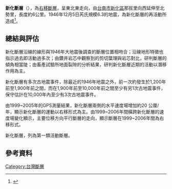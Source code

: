 '''新化斷層'''（{{lang-en|'''Hsinhua Fault'''}}），為[[右移斷層|右移斷層]]，呈東北東走向，由[[台南市|台南市]][[新化區|新化區]]那拔里向西延伸至北勢里，長度約6公里。1946年12月5日芮氏規模6.3的地震，為新化斷層的再活動所造成<ref>{{cite web|url=http://fault.moeacgs.gov.tw/MgFault/Home/pageMap?LFun=1|title=台灣活動斷層|author=經濟部|date=2016-02-09|access-date=2016-02-09|archive-url=https://web.archive.org/web/20170625151911/http://fault.moeacgs.gov.tw/MgFault/Home/pageMap?LFun=1|archive-date=2017-06-25|dead-url=yes}}</ref>。

==總結與評估==
新化斷層沿線的線形與1946年大地震後調查的斷層位置相吻合；沿線地形特徵也指示過去即活動過多次；由鑽井岩芯中觀察到的剪切葉理與岩芯對比，研判斷層的傾角相當陡；由畜產試驗所地面裂隙的分析結果，研判新化斷層近期的活動以潛移作用為主。

新化斷層有多次古地震事件，除最近的1946年地震之外，前一次約發生於1,200年前至1,900年前之間，而在1,900年前至10,000年前之間至少有另1次古地震事件，保守估計在10,000年內至少有3次古地震事件。

由1999~2005年的GPS測量結果，新化斷層兩側的水平速度場增加約20 公厘/年，顯示新化斷層的運動以右移形式為主。由1999~2006年間橫跨新化斷層的速度場變化顯示，主要位移方向平行斷層的走向，顯示斷層在1999~2006年間為右移形式。

新化斷層，列為第一類活動斷層。

==參考資料==
{{Reflist|2}}

{{台灣斷層|西南}}

[[Category:台灣斷層|Category:台灣斷層]]